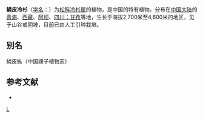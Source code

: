 {{Speciesbox 
| genus = Abies
| species = squamata
| image = Abies squamata - Botanischer Garten, Dresden, Germany - DSC08774.JPG
| status = VU
| status_system = IUCN3.1
| authority = Mast.
}}

'''鳞皮冷杉'''（[[学名|学名]]：{{lang|la|''Abies squamata''}}）为[[松科|松科]][[冷杉属|冷杉属]]的植物，是中国的特有植物。分布在[[中国大陆|中国大陆]]的[[青海|青海]]、[[西藏|西藏]]、[[阿坝|阿坝]]、[[四川：甘孜|四川：甘孜]]等地，生长于海拔2,700米至4,600米的地区，见于山谷或阴坡，目前已由人工引种栽培。

== 别名 ==
鳞皮枞（中国祼子植物志）

== 参考文献 ==
<div class="references-small">
* {{cite web| url =http://www.bioinfo.cn/db05/KmzwSpecies.php?action=view&id=16823| title =鳞皮冷杉| work =《中国高等植物数据库全库》| publisher =中国科学院微生物研究所| author =昆明植物研究所| accessdate =2009-02-25| deadurl =yes| archiveurl =https://web.archive.org/web/20160305051833/http://www.bioinfo.cn/db05/KmzwSpecies.php?action=view&id=16823| archivedate =2016-03-05}}
</div>
{{Taxonbar|from=Q1761563}}

[[Category:冷杉属|L]]